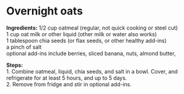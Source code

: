 # Overnight oats {#oats .unnumbered}

**Ingredients:**
1/2 cup oatmeal (regular, not quick cooking or steel cut)  
1 cup oat milk or other liquid (other milk or water also works)  
1 tablespoon chia seeds (or flax seeds, or other healthy add-ins)  
a pinch of salt  
optional add-ins include berries, sliced banana, nuts, almond butter, 

**Steps:**  
1. Combine oatmeal, liquid, chia seeds, and salt in a bowl. Cover, and refrigerate for at least 5 hours, and up to 5 days.   
2. Remove from fridge and stir in optional add-ins.  


